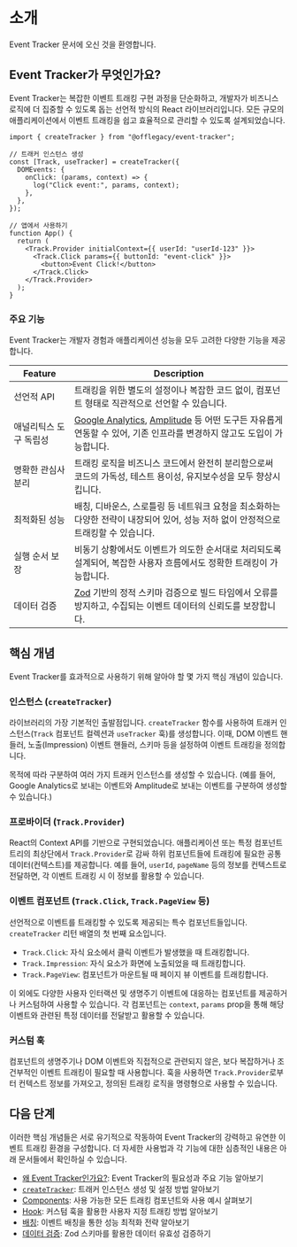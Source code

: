 # 소개

Event Tracker 문서에 오신 것을 환영합니다.

## Event Tracker가 무엇인가요?

Event Tracker는 복잡한 이벤트 트래킹 구현 과정을 단순화하고, 개발자가 비즈니스 로직에 더 집중할 수 있도록 돕는 선언적 방식의 React 라이브러리입니다. 모든 규모의 애플리케이션에서 이벤트 트래킹을 쉽고 효율적으로 관리할 수 있도록 설계되었습니다.

```tsx
import { createTracker } from "@offlegacy/event-tracker";

// 트래커 인스턴스 생성
const [Track, useTracker] = createTracker({
  DOMEvents: {
    onClick: (params, context) => {
      log("Click event:", params, context);
    },
  },
});

// 앱에서 사용하기
function App() {
  return (
    <Track.Provider initialContext={{ userId: "userId-123" }}>
      <Track.Click params={{ buttonId: "event-click" }}>
        <button>Event Click!</button>
      </Track.Click>
    </Track.Provider>
  );
}
```

### 주요 기능

Event Tracker는 개발자 경험과 애플리케이션 성능을 모두 고려한 다양한 기능을 제공합니다.

| Feature                | Description                                                                                                                                                                     |
| ---------------------- | ------------------------------------------------------------------------------------------------------------------------------------------------------------------------------- |
| 선언적 API             | 트래킹을 위한 별도의 설정이나 복잡한 코드 없이, 컴포넌트 형태로 직관적으로 선언할 수 있습니다.                                                                                  |
| 애널리틱스 도구 독립성 | [Google Analytics](https://analytics.google.com/), [Amplitude](https://amplitude.com/) 등 어떤 도구든 자유롭게 연동할 수 있어, 기존 인프라를 변경하지 않고도 도입이 가능합니다. |
| 명확한 관심사 분리     | 트래킹 로직을 비즈니스 코드에서 완전히 분리함으로써 코드의 가독성, 테스트 용이성, 유지보수성을 모두 향상시킵니다.                                                               |
| 최적화된 성능          | 배칭, 디바운스, 스로틀링 등 네트워크 요청을 최소화하는 다양한 전략이 내장되어 있어, 성능 저하 없이 안정적으로 트래킹할 수 있습니다.                                             |
| 실행 순서 보장         | 비동기 상황에서도 이벤트가 의도한 순서대로 처리되도록 설계되어, 복잡한 사용자 흐름에서도 정확한 트래킹이 가능합니다.                                                            |
| 데이터 검증            | [Zod](https://zod.dev/) 기반의 정적 스키마 검증으로 빌드 타임에서 오류를 방지하고, 수집되는 이벤트 데이터의 신뢰도를 보장합니다.                                                |

## 핵심 개념

Event Tracker를 효과적으로 사용하기 위해 알아야 할 몇 가지 핵심 개념이 있습니다.

### 인스턴스 (`createTracker`)

라이브러리의 가장 기본적인 출발점입니다. `createTracker` 함수를 사용하여 트래커 인스턴스(`Track` 컴포넌트 컬렉션과 `useTracker` 훅)를 생성합니다. 이때, DOM 이벤트 핸들러, 노출(Impression) 이벤트 핸들러, 스키마 등을 설정하여 이벤트 트래킹을 정의합니다.

목적에 따라 구분하여 여러 가지 트래커 인스턴스를 생성할 수 있습니다. (예를 들어, Google Analytics로 보내는 이벤트와 Amplitude로 보내는 이벤트를 구분하여 생성할 수 있습니다.)

### 프로바이더 (`Track.Provider`)

React의 Context API를 기반으로 구현되었습니다. 애플리케이션 또는 특정 컴포넌트 트리의 최상단에서 `Track.Provider`로 감싸 하위 컴포넌트들에 트래킹에 필요한 공통 데이터(컨텍스트)를 제공합니다. 예를 들어, `userId`, `pageName` 등의 정보를 컨텍스트로 전달하면, 각 이벤트 트래킹 시 이 정보를 활용할 수 있습니다.

### 이벤트 컴포넌트 (`Track.Click`, `Track.PageView` 등)

선언적으로 이벤트를 트래킹할 수 있도록 제공되는 특수 컴포넌트들입니다. `createTracker` 리턴 배열의 첫 번째 요소입니다.

- `Track.Click`: 자식 요소에서 클릭 이벤트가 발생했을 때 트래킹합니다.
- `Track.Impression`: 자식 요소가 화면에 노출되었을 때 트래킹합니다.
- `Track.PageView`: 컴포넌트가 마운트될 때 페이지 뷰 이벤트를 트래킹합니다.

이 외에도 다양한 사용자 인터랙션 및 생명주기 이벤트에 대응하는 컴포넌트를 제공하거나 커스텀하여 사용할 수 있습니다. 각 컴포넌트는 `context`, `params` prop을 통해 해당 이벤트와 관련된 특정 데이터를 전달받고 활용할 수 있습니다.

### 커스텀 훅

컴포넌트의 생명주기나 DOM 이벤트와 직접적으로 관련되지 않은, 보다 복잡하거나 조건부적인 이벤트 트래킹이 필요할 때 사용합니다. 훅을 사용하면 `Track.Provider`로부터 컨텍스트 정보를 가져오고, 정의된 트래킹 로직을 명령형으로 사용할 수 있습니다.

## 다음 단계

이러한 핵심 개념들은 서로 유기적으로 작동하여 Event Tracker의 강력하고 유연한 이벤트 트래킹 환경을 구성합니다. 더 자세한 사용법과 각 기능에 대한 심층적인 내용은 아래 문서들에서 확인하실 수 있습니다.

- [왜 Event Tracker인가요?](/docs/why-event-tracker): Event Tracker의 필요성과 주요 기능 알아보기
- [`createTracker`](/docs/create-tracker): 트래커 인스턴스 생성 및 설정 방법 알아보기
- [Components](/docs/components): 사용 가능한 모든 트래킹 컴포넌트와 사용 예시 살펴보기
- [Hook](/docs/hook): 커스텀 훅을 활용한 사용자 지정 트래킹 방법 알아보기
- [배칭](/docs/batching): 이벤트 배칭을 통한 성능 최적화 전략 알아보기
- [데이터 검증](/docs/data-type-validation): Zod 스키마를 활용한 데이터 유효성 검증하기
